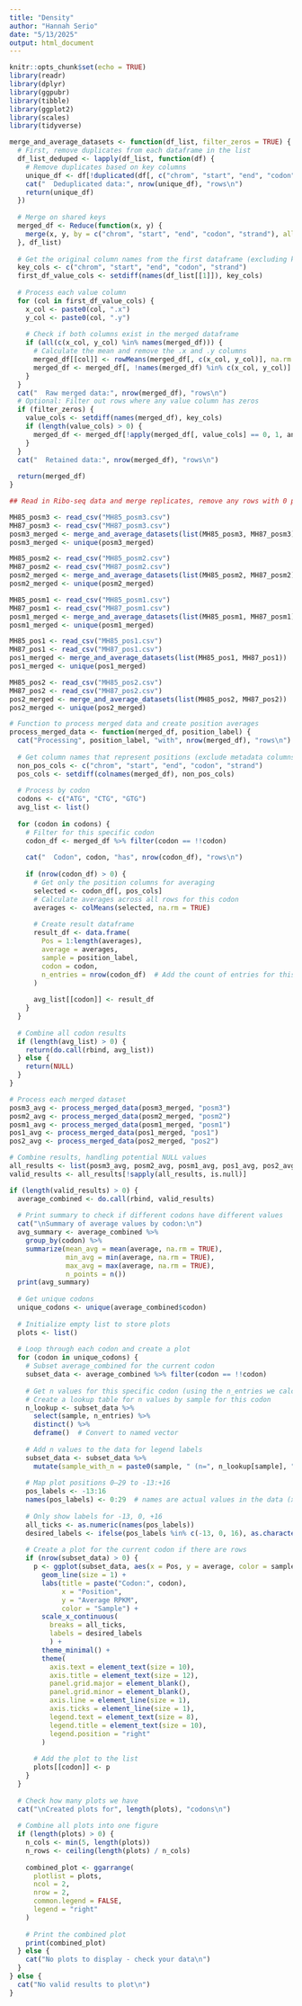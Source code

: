 ```yaml
---
title: "Density"
author: "Hannah Serio"
date: "5/13/2025"
output: html_document
---
```


```r
knitr::opts_chunk$set(echo = TRUE)
library(readr)
library(dplyr)
library(ggpubr)
library(tibble)
library(ggplot2)
library(scales)
library(tidyverse)
```

```r

merge_and_average_datasets <- function(df_list, filter_zeros = TRUE) {
  # First, remove duplicates from each dataframe in the list
  df_list_deduped <- lapply(df_list, function(df) {
    # Remove duplicates based on key columns
    unique_df <- df[!duplicated(df[, c("chrom", "start", "end", "codon", "strand")]), ]
    cat("  Deduplicated data:", nrow(unique_df), "rows\n")
    return(unique_df)
  })
  
  # Merge on shared keys
  merged_df <- Reduce(function(x, y) {
    merge(x, y, by = c("chrom", "start", "end", "codon", "strand"), all = FALSE)
  }, df_list)
  
  # Get the original column names from the first dataframe (excluding key columns)
  key_cols <- c("chrom", "start", "end", "codon", "strand")
  first_df_value_cols <- setdiff(names(df_list[[1]]), key_cols)
  
  # Process each value column
  for (col in first_df_value_cols) {
    x_col <- paste0(col, ".x")
    y_col <- paste0(col, ".y")
    
    # Check if both columns exist in the merged dataframe
    if (all(c(x_col, y_col) %in% names(merged_df))) {
      # Calculate the mean and remove the .x and .y columns
      merged_df[[col]] <- rowMeans(merged_df[, c(x_col, y_col)], na.rm = TRUE)
      merged_df <- merged_df[, !names(merged_df) %in% c(x_col, y_col)]
    }
  }
  cat("  Raw merged data:", nrow(merged_df), "rows\n")
  # Optional: Filter out rows where any value column has zeros
  if (filter_zeros) {
    value_cols <- setdiff(names(merged_df), key_cols)
    if (length(value_cols) > 0) {
      merged_df <- merged_df[!apply(merged_df[, value_cols] == 0, 1, any), ]
    }
  }
  cat("  Retained data:", nrow(merged_df), "rows\n")
  
  return(merged_df)
}

## Read in Ribo-seq data and merge replicates, remove any rows with 0 present

MH85_posm3 <- read_csv("MH85_posm3.csv")
MH87_posm3 <- read_csv("MH87_posm3.csv")
posm3_merged <- merge_and_average_datasets(list(MH85_posm3, MH87_posm3))
posm3_merged <- unique(posm3_merged)

MH85_posm2 <- read_csv("MH85_posm2.csv")
MH87_posm2 <- read_csv("MH87_posm2.csv")
posm2_merged <- merge_and_average_datasets(list(MH85_posm2, MH87_posm2))
posm2_merged <- unique(posm2_merged)

MH85_posm1 <- read_csv("MH85_posm1.csv")
MH87_posm1 <- read_csv("MH87_posm1.csv")
posm1_merged <- merge_and_average_datasets(list(MH85_posm1, MH87_posm1))
posm1_merged <- unique(posm1_merged)

MH85_pos1 <- read_csv("MH85_pos1.csv")
MH87_pos1 <- read_csv("MH87_pos1.csv")
pos1_merged <- merge_and_average_datasets(list(MH85_pos1, MH87_pos1))
pos1_merged <- unique(pos1_merged)

MH85_pos2 <- read_csv("MH85_pos2.csv")
MH87_pos2 <- read_csv("MH87_pos2.csv")
pos2_merged <- merge_and_average_datasets(list(MH85_pos2, MH87_pos2))
pos2_merged <- unique(pos2_merged)

# Function to process merged data and create position averages
process_merged_data <- function(merged_df, position_label) {
  cat("Processing", position_label, "with", nrow(merged_df), "rows\n")
  
  # Get column names that represent positions (exclude metadata columns)
  non_pos_cols <- c("chrom", "start", "end", "codon", "strand")
  pos_cols <- setdiff(colnames(merged_df), non_pos_cols)
  
  # Process by codon
  codons <- c("ATG", "CTG", "GTG")
  avg_list <- list()
  
  for (codon in codons) {
    # Filter for this specific codon 
    codon_df <- merged_df %>% filter(codon == !!codon)
    
    cat("  Codon", codon, "has", nrow(codon_df), "rows\n")
    
    if (nrow(codon_df) > 0) {
      # Get only the position columns for averaging
      selected <- codon_df[, pos_cols]
      # Calculate averages across all rows for this codon
      averages <- colMeans(selected, na.rm = TRUE)
      
      # Create result dataframe
      result_df <- data.frame(
        Pos = 1:length(averages),
        average = averages,
        sample = position_label,
        codon = codon,
        n_entries = nrow(codon_df)  # Add the count of entries for this codon
      )
      
      avg_list[[codon]] <- result_df
    }
  }
  
  # Combine all codon results
  if (length(avg_list) > 0) {
    return(do.call(rbind, avg_list))
  } else {
    return(NULL)
  }
}

# Process each merged dataset
posm3_avg <- process_merged_data(posm3_merged, "posm3")
posm2_avg <- process_merged_data(posm2_merged, "posm2")
posm1_avg <- process_merged_data(posm1_merged, "posm1")
pos1_avg <- process_merged_data(pos1_merged, "pos1")
pos2_avg <- process_merged_data(pos2_merged, "pos2")

# Combine results, handling potential NULL values
all_results <- list(posm3_avg, posm2_avg, posm1_avg, pos1_avg, pos2_avg)
valid_results <- all_results[!sapply(all_results, is.null)]

if (length(valid_results) > 0) {
  average_combined <- do.call(rbind, valid_results)
  
  # Print summary to check if different codons have different values
  cat("\nSummary of average values by codon:\n")
  avg_summary <- average_combined %>% 
    group_by(codon) %>% 
    summarize(mean_avg = mean(average, na.rm = TRUE),
              min_avg = min(average, na.rm = TRUE),
              max_avg = max(average, na.rm = TRUE),
              n_points = n())
  print(avg_summary)
  
  # Get unique codons
  unique_codons <- unique(average_combined$codon)
  
  # Initialize empty list to store plots
  plots <- list()
  
  # Loop through each codon and create a plot
  for (codon in unique_codons) {
    # Subset average_combined for the current codon
    subset_data <- average_combined %>% filter(codon == !!codon)
    
    # Get n values for this specific codon (using the n_entries we calculated)
    # Create a lookup table for n values by sample for this codon
    n_lookup <- subset_data %>%
      select(sample, n_entries) %>%
      distinct() %>%
      deframe()  # Convert to named vector
    
    # Add n values to the data for legend labels
    subset_data <- subset_data %>%
      mutate(sample_with_n = paste0(sample, " (n=", n_lookup[sample], ")"))
    
    # Map plot positions 0–29 to -13:+16
    pos_labels <- -13:16
    names(pos_labels) <- 0:29  # names are actual values in the data (x-axis positions)
    
    # Only show labels for -13, 0, +16
    all_ticks <- as.numeric(names(pos_labels))
    desired_labels <- ifelse(pos_labels %in% c(-13, 0, 16), as.character(pos_labels), "")
    
    # Create a plot for the current codon if there are rows
    if (nrow(subset_data) > 0) {
      p <- ggplot(subset_data, aes(x = Pos, y = average, color = sample_with_n)) +
        geom_line(size = 1) +
        labs(title = paste("Codon:", codon), 
             x = "Position", 
             y = "Average RPKM",
             color = "Sample") +
        scale_x_continuous(
          breaks = all_ticks,
          labels = desired_labels
          ) +
        theme_minimal() +
        theme(
          axis.text = element_text(size = 10),
          axis.title = element_text(size = 12),
          panel.grid.major = element_blank(),
          panel.grid.minor = element_blank(),
          axis.line = element_line(size = 1),
          axis.ticks = element_line(size = 1),
          legend.text = element_text(size = 8),
          legend.title = element_text(size = 10),
          legend.position = "right"
        )
      
      # Add the plot to the list
      plots[[codon]] <- p
    }
  }
  
  # Check how many plots we have
  cat("\nCreated plots for", length(plots), "codons\n")
  
  # Combine all plots into one figure
  if (length(plots) > 0) {
    n_cols <- min(5, length(plots))
    n_rows <- ceiling(length(plots) / n_cols)
    
    combined_plot <- ggarrange(
      plotlist = plots, 
      ncol = 2, 
      nrow = 2,
      common.legend = FALSE,
      legend = "right"
    )
    
    # Print the combined plot
    print(combined_plot)
  } else {
    cat("No plots to display - check your data\n")
  }
} else {
  cat("No valid results to plot\n")
}
```
